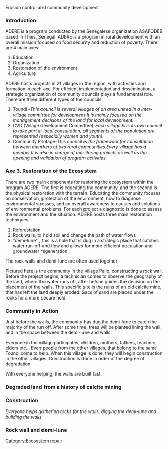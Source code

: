 Erosion control and community development
===Introduction===
ADERE is a program conducted by the Senegalese organization ASAFODEB based in Thies, Senegal. 
ADERE is a program in rural development with an overall mission focused on food security and reduction of poverty. There are 4 main axes:
# Education
# Organization
# Restoration of the environment
# Agriculture

ADERE hosts projects in 21 villages in the region, with activities and formation in each axe. 
For efficient implementation and dissemination, a strategic organization of community councils plays a fundamental role. There are three different types of the councils:

#Toundi -''This council is several villages of an area united in a inter-village committee for development.It is mainly focused on the management decisions of the land for local development.''
# CVD (Village development Committee)-''Each village has its own council to take part in local consultation; all segments of the population are represented (especially women and youth).''
# Community Pilotage-''This council is the framework for consultation between members of two rural communities.Every village has a member.It is also in charge of monitoring projects,as well as the opening and validation of program activities.''

===Axe 3. Restoration of the Ecosystem===
There are two main components for restoring the ecosystem within the program ADERE. The first is educating the community, and the second is the physical restoration with the terrain. Educating the community focuses on conservation, protection of the environment, how to diagnose environmental stresses, and an overall awareness to causes and solutions of environmental problems. For each project a diagnostic is done to assess the environment and the situation. ADERE hosts three main restoration techniques:
# Reforestation
# Rock walls, to hold soil and change the path of water flows
# "demi-lune" , this is a hole that is dug in a strategic place that catches water run-off and flow and allows for more efficient peculation and groundwater regeneration.
 
The rock walls and demi-lune are often used together

Pictured here is the community in the village Pallo, constructing a rock wall. Before the project begins, a technician comes to observe the geography of the land, where the water runs off, after he/she guides the decision on the placement of the walls. This specific site is the ruins of an old calcite mine, that has left the land deeply eroded. Sacs of sand are placed under the rocks for a more secure hold.

===Community in Action===

Just before the walls, the community has dug the demi-lune to catch the majority of the run off. After some time, trees will be planted lining the wall, and in the space between the demi-lune and walls. 

Everyone in the village participates, children, mothers, fathers, teachers, elders etc... Even people from the other villages, that belong to the same Toundi come to help. When this village is done, they will begin construction in the other villages. Construction is done in order of the degree of degradation. 

With everyone helping, the walls are built fast.

===Degraded land from a history of calcite mining===
{{Gallery
|width=297
|height=225
|lines=0
|Image:Ade1.JPG|
|Image:Ade28.JPG|
}}

===Construction===
''Everyone helps gathering rocks for the walls, digging the demi-lune and building the walls''
{{Gallery
|width=297
|height=225
|lines=0
|Image:Ade12.JPG|
|Image:Ade19.JPG|
|Image:Ade6.JPG|
|Image:Ade8.JPG|
|Image:Ade2.JPG|
|Image:Ade3.JPG|
|Image:Ade10.JPG|
|Image:Ade24.JPG|
|Image:Ade17.JPG|
|Image:Ade25.JPG|
|Image:Ade23.JPG|
|Image:Ade27.JPG|
}}

===Rock wall and demi-lune===
{{Gallery
|width=297
|height=225
|lines=0
|Image:Ade4.JPG|
|Image:Ade15.JPG|
|Image:Ade11.JPG|
}}

[[Category:Ecosystem repair]]